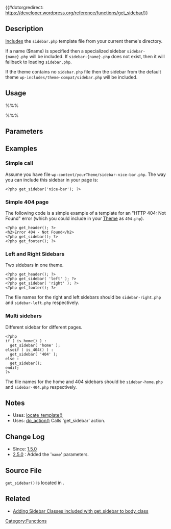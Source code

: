 {{#dotorgredirect: https://developer.wordpress.org/reference/functions/get_sidebar/}}

{{Languages|
{{en|get_sidebar}}
{{ja|関数リファレンス/get_sidebar}}
{{ru|Теги шаблонов/get_sidebar}}
{{zh-cn|get_sidebar 获得边栏}}
}}

==Description==
[[Include Tags|Includes]] the <tt>sidebar.php</tt> template file from your current theme's directory. 

If a name ($name) is specified then a specialized sidebar <tt>sidebar-{name}.php</tt> will be included. If <tt>sidebar-{name}.php</tt> does not exist, then it will fallback to loading <tt>sidebar.php</tt>.

If the theme contains no <tt>sidebar.php</tt> file then the sidebar from the default theme <code>wp-includes/theme-compat/sidebar.php</code> will be included.

==Usage==
%%%<?php get_sidebar( $name ); ?>%%%

==Parameters==
{{Parameter|$name|string|Calls for <tt>sidebar-name.php</tt>.|optional}}

==Examples==
===Simple call===
Assume you have file <tt>wp-content/yourTheme/sidebar-nice-bar.php</tt>. The way you can include this sidebar in your page is:
<pre>
<?php get_sidebar('nice-bar'); ?>
</pre>

===Simple 404 page===
The following code is a simple example of a template for an "HTTP 404: Not Found" error (which you could include in your [[Theme Development|Theme]] as <tt>404.php</tt>).

<pre>
<?php get_header(); ?>
<h2>Error 404 - Not Found</h2>
<?php get_sidebar(); ?>
<?php get_footer(); ?>
</pre>

===Left and Right Sidebars===
Two sidebars in one theme.

<pre>
<?php get_header(); ?>
<?php get_sidebar( 'left' ); ?>
<?php get_sidebar( 'right' ); ?>
<?php get_footer(); ?>
</pre>

The file names for the right and left sidebars should be <tt>sidebar-right.php</tt> and <tt>sidebar-left.php</tt> respectively.

===Multi sidebars===
Different sidebar for different pages.

<pre>
<?php
if ( is_home() ) :
  get_sidebar( 'home' );
elseif ( is_404() ) :
  get_sidebar( '404' );
else :
  get_sidebar();
endif;
?>
</pre>

The file names for the home and 404 sidebars should be <tt>sidebar-home.php</tt> and <tt>sidebar-404.php</tt> respectively.

==Notes==

* Uses: [[Function_Reference/locate_template|locate_template()]]
* Uses: [[Function_Reference/do_action|do_action()]] Calls 'get_sidebar' action.

==Change Log==
* Since: [[Version 1.5|1.5.0]]
* [[Version 2.5|2.5.0]] : Added the '<code>name</code>' parameters.

==Source File==
<tt>get_sidebar()</tt> is located in {{Trac|wp-includes/general-template.php}}.

==Related==
{{Include Tags}}

{{Widget Tags}}

* [[Function Reference/body_class#Add_Sidebar_Classes|Adding Sidebar Classes included with get_sidebar to body_class]]

{{Tag Footer}}

[[Category:Functions]]